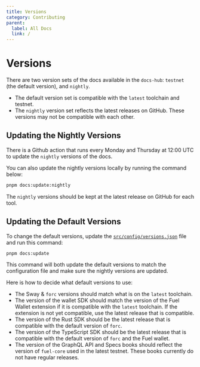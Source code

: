 ```yaml
---
title: Versions
category: Contributing
parent:
  label: All Docs
  link: /
---
```


# Versions

There are two version sets of the docs available in the `docs-hub`: `testnet` (the default version), and `nightly`.

- The default version set is compatible with the `latest` toolchain and testnet.
- The `nightly` version set reflects the latest releases on GitHub. These versions may not be compatible with each other.

## Updating the Nightly Versions

There is a Github action that runs every Monday and Thursday at 12:00 UTC to update the `nightly` versions of the docs.

You can also update the nightly versions locally by running the command below:

```sh
pnpm docs:update:nightly
```

The `nightly` versions should be kept at the latest release on GitHub for each tool.

## Updating the Default Versions

To change the default versions, update the [`src/config/versions.json`](https://github.com/FuelLabs/docs-hub/blob/master/src/config/versions.json) file and run this command:

```sh
pnpm docs:update
```

This command will both update the default versions to match the configuration file and make sure the nightly versions are updated.

Here is how to decide what default versions to use:

- The Sway & `forc` versions should match what is on the `latest` toolchain.
- The version of the wallet SDK should match the version of the Fuel Wallet extension if it is compatible with the `latest` toolchain. If the extension is not yet compatible, use the latest release that is compatible.
- The version of the Rust SDK should be the latest release that is compatible with the default version of `forc`.
- The version of the TypeScript SDK should be the latest release that is compatible with the default version of `forc` and the Fuel wallet.
- The version of the GraphQL API and Specs books should reflect the version of `fuel-core` used in the latest testnet. These books currently do not have regular releases.
